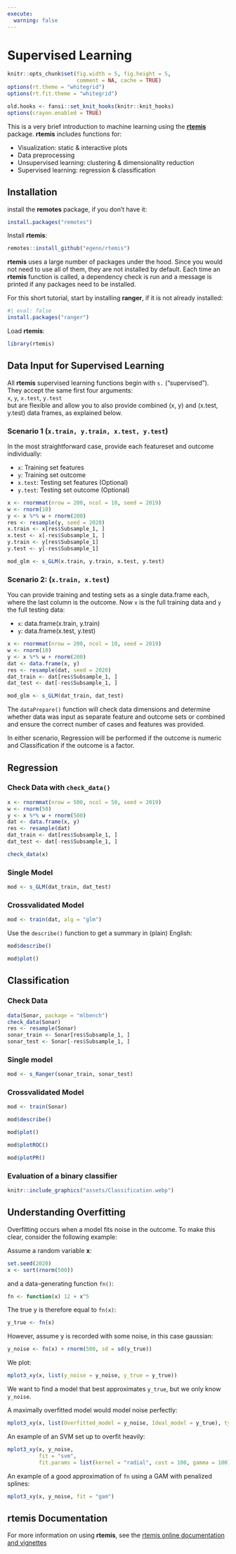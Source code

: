 ```yaml
---
execute:
  warning: false
---
```

# Supervised Learning {#supervised}

```r
knitr::opts_chunk$set(fig.width = 5, fig.height = 5,
                      comment = NA, cache = TRUE)
options(rt.theme = "whitegrid")
options(rt.fit.theme = "whitegrid")
```

```r
old.hooks <- fansi::set_knit_hooks(knitr::knit_hooks)
options(crayon.enabled = TRUE)
```

This is a very brief introduction to machine learning using the [**rtemis**](https://rtemis.lambdamd.org) package. **rtemis** includes functions for:

- Visualization: static & interactive plots
- Data preprocessing
- Unsupervised learning: clustering & dimensionality reduction
- Supervised learning: regression & classification

## Installation

install the **remotes** package, if you don't have it: 

```r
install.packages("remotes")
```

Install **rtemis**:

```r
remotes::install_github("egenn/rtemis")
```

**rtemis** uses a large number of packages under the hood. Since you would not need to use all of them, they are not installed by default. Each time an **rtemis** function is called, a dependency check is run and a message is printed if any packages need to be installed. 

For this short tutorial, start by installing **ranger**, if it is not already installed:

```r
#| eval: false
install.packages("ranger")
```

Load **rtemis**:

```r
library(rtemis)
```

## Data Input for Supervised Learning

All __rtemis__ supervised learning functions begin with `s.` ("supervised").  
They accept the same first four arguments:  
`x`, `y`, `x.test`, `y.test`  
but are flexible and allow you to also provide combined (x, y) and (x.test, y.test) data frames, as explained below.

### Scenario 1 (`x.train, y.train, x.test, y.test`)

In the most straightforward case, provide each featureset and outcome individually:  

* `x`: Training set features
* `y`: Training set outcome
* `x.test`: Testing set features (Optional)
* `y.test`: Testing set outcome (Optional)

```r
x <- rnormmat(nrow = 200, ncol = 10, seed = 2019)
w <- rnorm(10)
y <- x %*% w + rnorm(200)
res <- resample(y, seed = 2020)
x.train <- x[res$Subsample_1, ]
x.test <- x[-res$Subsample_1, ]
y.train <- y[res$Subsample_1]
y.test <- y[-res$Subsample_1]
```

```r
mod_glm <- s_GLM(x.train, y.train, x.test, y.test)
```

### Scenario 2: (`x.train, x.test`)

You can provide training and testing sets as a single data.frame each, where the last column is the outcome. Now `x` is the full training data and `y` the full testing data:  

* `x`: data.frame(x.train, y.train)
* `y`: data.frame(x.test, y.test)

```r
x <- rnormmat(nrow = 200, ncol = 10, seed = 2019)
w <- rnorm(10)
y <- x %*% w + rnorm(200)
dat <- data.frame(x, y)
res <- resample(dat, seed = 2020)
dat_train <- dat[res$Subsample_1, ]
dat_test <- dat[-res$Subsample_1, ]
```

```r
mod_glm <- s_GLM(dat_train, dat_test)
```

The `dataPrepare()` function will check data dimensions and determine whether data was input as separate feature and outcome sets or combined and ensure the correct number of cases and features was provided.  

In either scenario, Regression will be performed if the outcome is numeric and Classification if the outcome is a factor.

## Regression

### Check Data with `check_data()`

```r
x <- rnormmat(nrow = 500, ncol = 50, seed = 2019)
w <- rnorm(50)
y <- x %*% w + rnorm(500)
dat <- data.frame(x, y)
res <- resample(dat)
dat_train <- dat[res$Subsample_1, ]
dat_test <- dat[-res$Subsample_1, ]
```

```r
check_data(x)
```

### Single Model

```r
mod <- s_GLM(dat_train, dat_test)
```

### Crossvalidated Model

```r
mod <- train(dat, alg = "glm")
```

Use the `describe()` function to get a summary in (plain) English:

```r
mod$describe()
```

```r
mod$plot()
```

## Classification

### Check Data

```r
data(Sonar, package = "mlbench")
check_data(Sonar)
res <- resample(Sonar)
sonar_train <- Sonar[res$Subsample_1, ]
sonar_test <- Sonar[-res$Subsample_1, ]
```

### Single model

```r
mod <- s_Ranger(sonar_train, sonar_test)
```

### Crossvalidated Model

```r
mod <- train(Sonar)
```

```r
mod$describe()
```

```r
mod$plot()
```

```r
mod$plotROC()
```

```r
mod$plotPR()
```

### Evaluation of a binary classifier

```r
knitr::include_graphics("assets/Classification.webp")
```

## Understanding Overfitting

Overfitting occurs when a model fits noise in the outcome. To make this clear, consider the following example:

Assume a random variable **x**:

```r
set.seed(2020)
x <- sort(rnorm(500))
```

and a data-generating function `fn()`:

```r
fn <- function(x) 12 + x^5
```

The true y is therefore equal to `fn(x)`:

```r
y_true <- fn(x)
```

However, assume y is recorded with some noise, in this case gaussian:

```r
y_noise <- fn(x) + rnorm(500, sd = sd(y_true))
```

We plot:

```r
mplot3_xy(x, list(y_noise = y_noise, y_true = y_true))
```

We want to find a model that best approximates `y_true`, but we only know `y_noise`.  

A maximally overfitted model would model noise perfectly:

```r
mplot3_xy(x, list(Overfitted_model = y_noise, Ideal_model = y_true), type = "l")
```

An example of an SVM set up to overfit heavily:

```r
mplot3_xy(x, y_noise, 
          fit = "svm",
          fit.params = list(kernel = "radial", cost = 100, gamma = 100))
```

An example of a good approximation of `fn` using a GAM with penalized splines:

```r
mplot3_xy(x, y_noise, fit = "gam")
```

## **rtemis** Documentation

For more information on using **rtemis**, see the [rtemis online documentation and vignettes](https://rtemis.lambdamd.prg)
